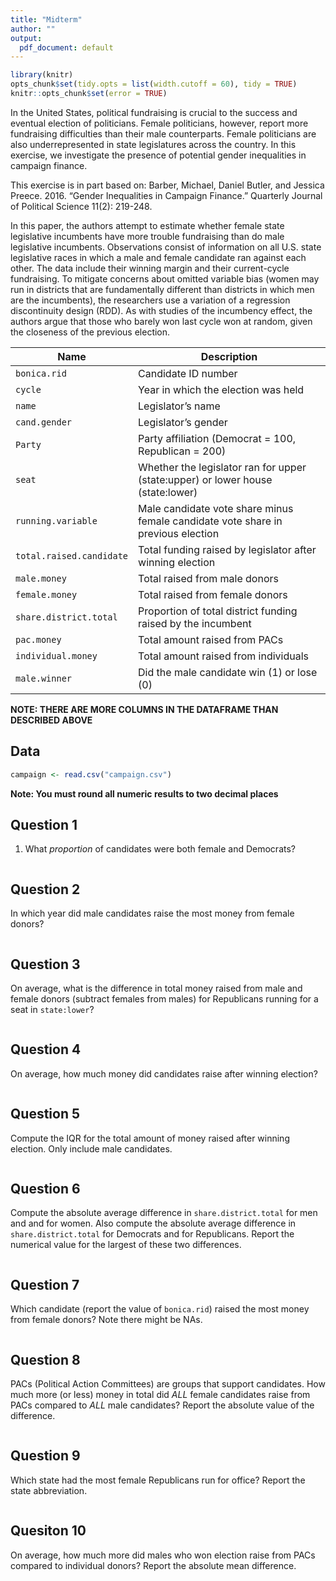 ```yaml
---
title: "Midterm"
author: ""
output:
  pdf_document: default
---
```

```r
library(knitr)
opts_chunk$set(tidy.opts = list(width.cutoff = 60), tidy = TRUE)
knitr::opts_chunk$set(error = TRUE)
```

In the United States, political fundraising is crucial to the success and eventual election of politicians. Female politicians, however, report more fundraising difficulties than their male counterparts. Female politicians are also underrepresented in state legislatures across the country. In this exercise, we investigate the presence of potential gender inequalities in campaign finance.

This exercise is in part based on: Barber, Michael, Daniel Butler, and Jessica Preece. 2016. "Gender Inequalities in Campaign Finance." Quarterly Journal of Political Science 11(2): 219-248.

In this paper, the authors attempt to estimate whether female state legislative incumbents have more trouble fundraising than do male legislative incumbents. Observations consist of information on all U.S. state legislative races in which a male and female candidate ran against each other. The data include their winning margin and their current-cycle fundraising. To mitigate concerns about omitted variable bias (women may run in districts that are fundamentally different than districts in which men are the incumbents), the researchers use a variation of a regression discontinuity design (RDD). As with studies of the incumbency effect, the authors argue that those who barely won last cycle won at random, given the closeness of the previous election.

| Name                     | Description                                                                      |
|--------------------------|----------------------------------------------------------------------------------|
| `bonica.rid`             | Candidate ID number                                                              |
| `cycle`                  | Year in which the election was held                                              |
| `name`                   | Legislator's name                                                                |
| `cand.gender`            | Legislator's gender                                                              |
| `Party`                  | Party affiliation (Democrat = 100, Republican = 200)                             |
| `seat`                   | Whether the legislator ran for upper (state:upper) or lower house (state:lower)  |
| `running.variable`       | Male candidate vote share minus female candidate vote share in previous election |
| `total.raised.candidate` | Total funding raised by legislator after winning election                        |
| `male.money`             | Total raised from male donors                                                    |
| `female.money`           | Total raised from female donors                                                  |
| `share.district.total`   | Proportion of total district funding raised by the incumbent                     |
| `pac.money`              | Total amount raised from PACs                                                    |
| `individual.money `      | Total amount raised from individuals                                             |
| `male.winner`            | Did the male candidate win (1) or lose (0)                                       |

**NOTE: THERE ARE MORE COLUMNS IN THE DATAFRAME THAN DESCRIBED ABOVE**


## Data 

```r
campaign <- read.csv("campaign.csv")
```


**Note: You must round all numeric results to two decimal places**

## Question 1

1. What *proportion* of candidates were both female and Democrats?

```r

```

## Question 2

In which year did male candidates raise the most money from female donors?

```r

```


## Question 3

On average, what is the difference in total money raised from male and female donors (subtract females from males) for Republicans running for a seat in `state:lower`?

```r

```

## Question 4

On average, how much money did candidates raise after winning election?

```r

```

## Question 5

Compute the IQR for the total amount of money raised after winning election.  Only include male candidates.

```r

```

## Question 6

Compute the absolute average difference in `share.district.total` for men and and for women.  Also compute the absolute average difference in `share.district.total` for Democrats and for Republicans.  Report the numerical value for the largest of these two differences.

```r

```

## Question 7

Which candidate (report the value of `bonica.rid`) raised the most money from female donors? Note there might be NAs.

```r

```

## Question 8 

PACs (Political Action Committees) are groups that support candidates.  How much more (or less) money in total did *ALL* female candidates raise from PACs compared to *ALL* male candidates?  Report the absolute value of the difference.

```r

```


## Question 9

Which state had the most female Republicans run for office? Report the state abbreviation.

```r

```

## Quesiton 10

On average, how much more did males who won election raise from PACs compared to individual donors?  Report the absolute mean difference.

```r

```

